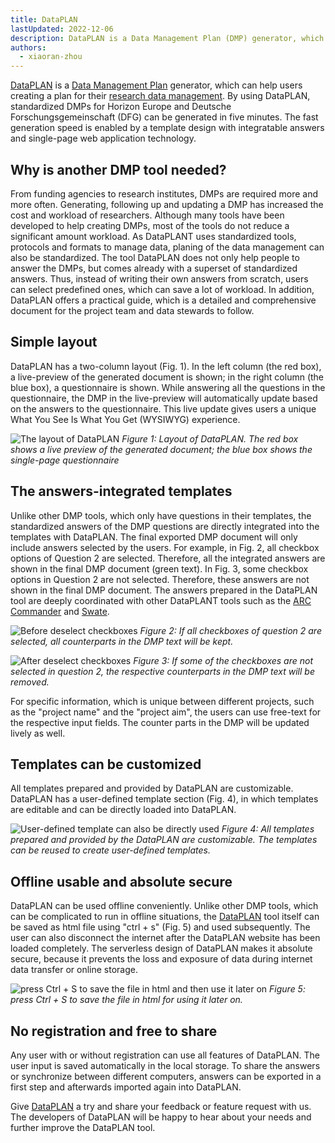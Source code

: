 ```yaml
---
title: DataPLAN
lastUpdated: 2022-12-06
description: DataPLAN is a Data Management Plan (DMP) generator, which can help users creating a plan for their research data management.
authors: 
  - xiaoran-zhou
---
```


[DataPLAN][hp-DataPLAN] is a [Data Management Plan][kb-DataManagementPlan] generator, which can help users creating a plan for their [research data management][kb-ResearchDataManagement]. By using DataPLAN, standardized DMPs for Horizon Europe and Deutsche Forschungsgemeinschaft (DFG) can be generated in five minutes. The fast generation speed is enabled by a template design with integratable answers and single-page web application technology. 


## Why is another DMP tool needed?

From funding agencies to research institutes, DMPs are required more and more often. Generating, following up and updating a DMP has increased the cost and workload of researchers. Although many tools have been developed to help creating DMPs, most of the tools do not reduce a significant amount workload. As DataPLANT uses standardized tools, protocols and formats to manage data, planing of the data management can also be standardized. The tool DataPLAN does not only help people to answer the DMPs, but comes already with a superset of standardized answers. Thus, instead of writing their own answers from scratch, users can select predefined ones, which can save a lot of workload. In addition, DataPLAN offers a practical guide, which is a detailed and comprehensive document for the project team and data stewards to follow.   
  

## Simple layout
DataPLAN has a two-column layout (Fig. 1). In the left column (the red box), a live-preview of the generated document is shown; in the right column (the blue box), a questionnaire is shown. While answering all the questions in the questionnaire, the DMP in the live-preview will automatically update based on the answers to the questionnaire. This live update gives users a unique What You See Is What You Get (WYSIWYG) experience.

![The layout of DataPLAN](@images/dataplan_layout.png)
*Figure 1: Layout of DataPLAN. The red box shows a live preview of the generated document; the blue box shows the single-page questionnaire*



## The answers-integrated templates

Unlike other DMP tools, which only have questions in their templates, the standardized answers of the DMP questions are directly integrated into the templates with DataPLAN. The final exported DMP document will only include answers selected by the users. For example, in Fig. 2, all checkbox options of Question 2 are selected. Therefore, all the integrated answers are shown in the final DMP document (green text). In Fig. 3, some checkbox options in Question 2 are not selected. Therefore, these answers are not shown in the final DMP document. The answers prepared in the DataPLAN tool are deeply coordinated with other DataPLANT tools such as the [ARC Commander][kb-ArcCommander] and [Swate][kb-Swate].  

![Before deselect checkboxes](@images/dataplan_before_deselect.png)
*Figure 2: If all checkboxes of question 2 are selected, all counterparts in the DMP text will be kept.*

![After deselect checkboxes](@images/dataplan_after_deselect.png)
*Figure 3: If some of the checkboxes are not selected in question 2, the respective counterparts in the DMP text will be removed.*


For specific information, which is unique between different projects, such as the "project name" and the "project aim", the users can use free-text for the respective input fields. The counter parts in the DMP will be updated lively as well.   

## Templates can be customized
All templates prepared and provided by DataPLAN are customizable. DataPLAN has a user-defined template section (Fig. 4), in which templates are editable and can be directly loaded into DataPLAN.   

![User-defined template can also be directly used](@images/dataplan_user_defined.png)
*Figure 4: All  templates prepared and provided by the DataPLAN are customizable. The templates can be reused to create user-defined templates.*

## Offline usable and absolute secure
DataPLAN can be used offline conveniently. Unlike other DMP tools, which can be complicated to run in offline situations, the [DataPLAN][hp-DataPLAN] tool itself can be saved as html file using "ctrl + s" (Fig. 5) and used subsequently. The user can also disconnect the internet after the DataPLAN website has been loaded completely. The serverless design of DataPLAN makes it absolute secure, because it prevents the loss and exposure of data during internet data transfer or online storage.  

![press Ctrl + S to save the file in html and then use it later on](@images/dataplan_save.png)
*Figure 5: press Ctrl + S to save the file in html for using it later on.*

## No registration and free to share
Any user with or without registration can use all features of DataPLAN. The user input is saved automatically in the local storage. To share the answers or synchronize between different computers, answers can be exported in a first step and afterwards imported again into DataPLAN. 

Give [DataPLAN][hp-DataPLAN] a try and share your feedback or feature request with us. The developers of DataPLAN will be happy to hear about your needs and further improve the DataPLAN tool. 


[kb-DataManagementPlan]: ../fundamentals/DataManagementPlan.html "Data Management Plan"
[kb-DataPublications]: ../fundamentals/DataPublications.html "Data Publication"
[kb-DataSharing]: ../fundamentals/DataSharing.html "Data Sharing"
[kb-FairDataPrinciples]: ../fundamentals/FairDataPrinciples.html "FAIR Data principles"
[kb-Metadata]: ../fundamentals/Metadata.html "Metadata"
[kb-PersistentIdentifiers]: ../fundamentals/PersistentIdentifiers.html "Persistent Identifiers"
[kb-PublicDataRepositories]: ../fundamentals/PublicDataRepositories.html "Repositories"
[kb-ResearchDataManagement]: ../fundamentals/ResearchDataManagement.html "Research Data Management"
[kb-VersionControlGit]: ../fundamentals/VersionControlGit.html "Version Control and Git"

[kb-AnnotatedResearchContext]: ../implementation/AnnotatedResearchContext.html "Annotated Research Context"
[kb-DataHub]: ../implementation/DataHub.html "DataPLANT DataHUB"
[kb-ArcCommander]: ../implementation/ArcCommander.html "ARC Commander"

[kb-Swate]: ../implementation/Swate.html "DataPLANT Swate"
[kb-QuickStart_arc]: ../tutorials/ARCUserJourney.html "ARC User Journey"



[hp-Registration]: <https://register.nfdi4plants.org/> "DataPLANT Registration"
[hp-DataHUB]: <https://git.nfdi4plants.org> "DataPLANT DataHUB"
[hp-HelpDesk]: <https://helpdesk.nfdi4plants.org> "DataPLANT Help Desk"
[hp-DataPLAN]: <https://plan.nfdi4plants.org> "DataPLANT data management plan tool"

[gh-DataPlant]: <https://github.com/nfdi4plants/ARC-specification/> "GitHub DataPLANT"
[kb-ArcSpecs]: ./../implementation/ARC-specification.html "ARC specification"
[kb-ArcCommander-Manual]: ../ArcCommanderManual/index.html "ARC Commander Manual"


[ext-github-join]: <https://github.com/join/> "Join GitHub"
[ext-github-desktop]: <https://desktop.github.com/> "GitHub Desktop"
[ext-git]: <https://git-scm.com/download/> "Git"
[ext-git-lfs]: <https://git-lfs.github.com/> "Git-LFS"
[ext-excel-online]: <https://www.microsoft.com/en-us/microsoft-365/excel> "Excel online"

[ext-VSCode]: https://code.visualstudio.com/ "Visual Studio Code"

[ext-galaxy]: <https://plants.usegalaxy.eu/> "Galaxy Plants"
[ext-omero]: <https://www.openmicroscopy.org/omero/> "Omero"
[ext-zenodo]: <https://zenodo.org/> "Zenodo"
[ext-invenio]: <https://inveniosoftware.org/products/rdm/> "Invenio"
[ext-DataJournals]: https://www.researchdata.uni-jena.de/en/information/data-publication "RDM Jena Data Journals"